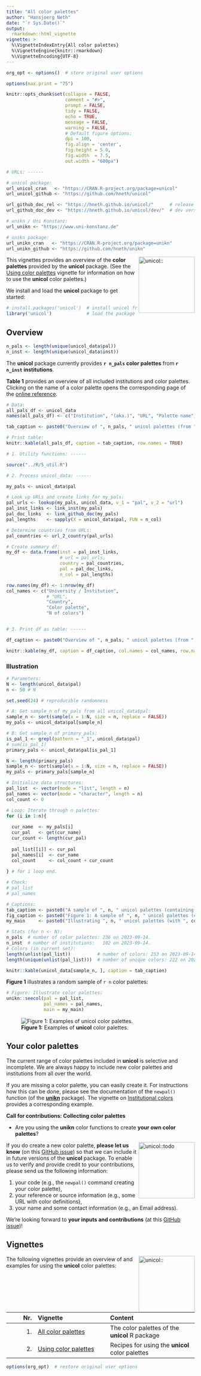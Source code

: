 ```yaml
---
title: "All color palettes"
author: "Hansjoerg Neth"
date: "`r Sys.Date()`"
output: 
  rmarkdown::html_vignette
vignette: > 
  %\VignetteIndexEntry{All color palettes}
  %\VignetteEngine{knitr::rmarkdown}
  %\VignetteEncoding{UTF-8}
---
```


```r
org_opt <- options()  # store original user options

options(max.print = "75")

knitr::opts_chunk$set(collapse = FALSE, 
                      comment = "#>", 
                      prompt = FALSE,
                      tidy = FALSE,
                      echo = TRUE, 
                      message = FALSE,
                      warning = FALSE,
                      # Default figure options:
                      dpi = 100, 
                      fig.align = 'center',
                      fig.height = 5.0,
                      fig.width  = 7.5,
                      out.width = "600px")

# URLs: ------ 

# unicol package: 
url_unicol_cran   <- "https://CRAN.R-project.org/package=unicol"
url_unicol_github <- "https://github.com/hneth/unicol"

url_github_doc_rel <- "https://hneth.github.io/unicol/"      # release version  
url_github_doc_dev <- "https://hneth.github.io/unicol/dev/"  # dev version

# unikn / Uni Konstanz:
url_unikn <- "https://www.uni-konstanz.de"

# unikn package: 
url_unikn_cran   <- "https://CRAN.R-project.org/package=unikn"
url_unikn_github <- "https://github.com/hneth/unikn"
```

<!-- unikn logo and link: -->
<!-- <a href = "`r url_unikn`"> -->
<!-- <img src = "../man/figures/logo_unikn.png" alt = "unikn::" align = "right" width = "300px" style = "width: 300px; float: right; border:0;"/> -->
<!-- </a> -->

<!-- unikn pkg logo and link: -->
<!-- <a href = "`r url_unikn_cran`"> -->
<!-- <img src = "../man/figures/logo_unikn_pkg.png" alt = "unikn::" align = "right" width = "140px" style = "width: 140px; float: right; border:0;"/> -->
<!-- </a> -->

<!-- unicol pkg logo and link: -->

<a href = "`r url_unicol_cran`">
<img src = "../man/figures/logo.png" alt = "unicol::" align = "right" width = "150px" style = "width: 150px; float: right; border:0;"/>
</a>


This vignettes provides an overview of the **color palettes** provided by the **unicol** package. 
(See the [Using color palettes](using_pals.html) vignette for information on how to use the **unicol** color palettes.) 

We install and load the **unicol** package to get started: 

```r
# install.packages('unicol')  # install unicol from CRAN client
library('unicol')             # load the package
```


<!-- The color palettes of the **unicol** package -->

## Overview 

```r
n_pals <- length(unique(unicol_data$pal))
n_inst <- length(unique(unicol_data$inst))
```

The **unicol** package currently provides **`r n_pals`\ color palettes** from **`r n_inst`\ institutions**.  

<!-- ### Overview -->

<!-- **Table\ 1** provides an overview of **all `r n_pals`\ color palettes** from **`r n_inst`\ institutions**.  -->

**Table\ 1** provides an overview of all included institutions and color palettes. 
Clicking on the name of a color palette opens the corresponding page of the [online reference](`r paste0(url_github_doc_dev, "/reference/")`). 

```r
# Data:
all_pals_df <- unicol_data
names(all_pals_df) <- c("Institution", "(aka.)", "URL", "Palette name")

tab_caption <- paste0("Overview of ", n_pals, " unicol palettes (from ", n_inst, " institutions).")

# Print table:
knitr::kable(all_pals_df, caption = tab_caption, row.names = TRUE)
```

```r
# 1. Utility functions: ------

source("../R/5_util.R")
```

```r

# 2. Process unicol_data: ------

my_pals <- unicol_data$pal

# Look up URLs and create links for my_pals:
pal_urls <- lookup(my_pals, unicol_data, v_1 = "pal", v_2 = "url")
pal_inst_links <- link_inst(my_pals)
pal_doc_links  <- link_github_doc(my_pals)
pal_lengths    <- sapply(X = unicol_data$pal, FUN = n_col)

# Determine countries from URLs:
pal_countries <- url_2_country(pal_urls)

# Create summary df:
my_df <- data.frame(inst = pal_inst_links, 
                    # url = pal_urls, 
                    country = pal_countries, 
                    pal = pal_doc_links,
                    n_col = pal_lengths)

row.names(my_df) <- 1:nrow(my_df)
col_names <- c("University / Institution", 
               # "URL", 
               "Country", 
               "Color palette", 
               "N of colors")


# 3. Print df as table: ------

df_caption <- paste0("Overview of ", n_pals, " unicol palettes (from ", n_inst, " institutions).")

knitr::kable(my_df, caption = df_caption, col.names = col_names, row.names = TRUE)
```



### Illustration 

```r
# Parameters:
N <- length(unicol_data$pal)
n <- 50 # N

set.seed(24) # reproducible randomness

# A: Get sample_n of my_pals from all unicol_data$pal:
sample_n <- sort(sample(x = 1:N, size = n, replace = FALSE))
my_pals <- unicol_data$pal[sample_n]

# B: Get sample_n of primary_pals:
is_pal_1 <- grepl(pattern = "_1", unicol_data$pal)
# sum(is_pal_1)
primary_pals <- unicol_data$pal[is_pal_1]

N <- length(primary_pals)
sample_n <- sort(sample(x = 1:N, size = n, replace = FALSE))
my_pals <- primary_pals[sample_n]

# Initialize data structures:
pal_list  <- vector(mode = "list", length = n)
pal_names <- vector(mode = "character", length = n)
col_count <- 0

# Loop: Iterate through n palettes:
for (i in 1:n){
  
  cur_name  <- my_pals[i]
  cur_pal   <- get(cur_name)
  cur_count <- length(cur_pal)
    
  pal_list[[i]] <- cur_pal
  pal_names[i]  <- cur_name
  col_count     <- col_count + cur_count
    
} # for i loop end.

# Check:
# pal_list
# pal_names

# Captions:
tab_caption <- paste0("A sample of ", n, " unicol palettes (containing ", col_count, " colors).")
fig_caption <- paste0("Figure 1: A sample of ", n, " unicol palettes (containing ", col_count, " colors).")
my_main     <- paste0("Illustrating ", n, " unicol palettes (with ", col_count, " colors)")
```

```r
# Stats (for n <- N):
n_pals  # number of color palettes: 236 on 2023-09-14. 
n_inst  # number of institutions:   102 on 2023-09-14.
# Colors (in current set):
length(unlist(pal_list))          # number of colors: 253 on 2023-09-14. 
length(unique(unlist(pal_list)))  # number of unique colors: 222 on 2023-09-14. 
```

<!-- Show as table: -->

```r
knitr::kable(unicol_data[sample_n, ], caption = tab_caption)
```

<!-- Show as figure: -->

**Figure\ 1** illustrates a random sample of `r n` color palettes: 

```r
# Figure: Illustrate color palettes:
unikn::seecol(pal = pal_list,
              pal_names = pal_names,         
              main = my_main)
```

![**Figure 1:** Examples of **unicol** color palettes.](../man/figures/README-unicol-pals-example-1-figure-1.png)



<!-- Collecting contributed color palettes (in unicol): -->

## Your color palettes

<!-- unicol pkg logo and link: -->
<!-- <a href = "`r url_unicol_cran`"> -->
<!-- <img src = "./man/figures/logo.png" alt = "unicol::" align = "right" width = "150px" style = "width: 150px; float: right; border:0;"/> -->
<!-- </a>  -->

The current range of color palettes included in **unicol** is selective and incomplete. 
We are always happy to include new color palettes and institutions from all over the world. 

If you are missing a color palette, you can easily create it. 
For instructions how this can be done, please see the documentation of the `newpal()` function (of the **[unikn](`r url_unikn_cran`)** package). 
The vignette on [Institutional colors](https://hneth.github.io/unikn/articles/color_inst.html) provides a corresponding example. 

**Call for contributions: Collecting color palettes**

- Are you using the **unikn** color functions to create **your own color palettes**? 

<!-- ToDo: -->
<a href = "https://github.com/hneth/unicol/issues/30">
<img src = "../man/figures/todo.png" alt = "unicol::todo" align = "right" width = "150px" style = "width: 150px; float: right; border:0;"/>
</a>

If you do create a new color palette, **please let us know** (on this [GitHub issue](https://github.com/hneth/unicol/issues/30)) 
so that we can include it in future versions of the **unicol** package. 
To enable us to verify and provide credit to your contributions, please send us the following information:  
   
1. your code (e.g., the `newpal()` command creating your color palette),   
2. your reference or source information (e.g., some URL with color definitions),   
3. your name and some contact information (e.g., an Email address).  
  
We're looking forward to **your inputs and contributions** (at this [GitHub issue](https://github.com/hneth/unicol/issues/30))! 

<!-- +++ here now +++  -->


## Vignettes

<!-- unicol pkg logo and link: -->
<a href = "`r url_unicol_cran`">
<img src = "../man/figures/logo.png" alt = "unicol::" align = "right" width = "150px" style = "width: 150px; float: right; border:0;"/>
</a>

The following vignettes provide an overview of and examples for using the **unicol** color palettes: 

<!-- Table of vignettes: -->

| Nr.  | Vignette | Content    |        
| ---: |:---------|:-----------|
| 1. | [All color palettes](color_pals.html) | The color palettes of the **unicol** R package |
| 2. | [Using color palettes](using_pals.html) | Recipes for using the **unicol** color palettes |


```r
options(org_opt)  # restore original user options
```

<!-- eof. -->
